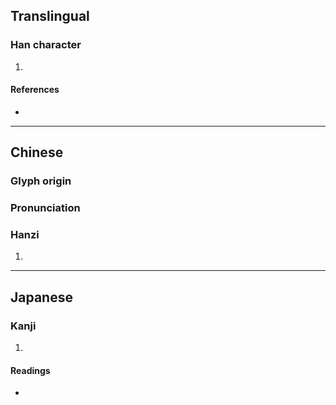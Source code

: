 {{character info/new}}
==Translingual==

===Han character===
{{Han char|rn=50|rad=巾|as=08|sn=11|four=43253|canj=LBII|ids=⿰巾戔}}

# {{defn|Han|sort=巾08}}

====References====
* {{Han ref|kx=0332.230|dkj=08943|dj=0638.210|hdz=10743.090|uh=5E34|ud=24116|bh=D546|bd=54598}}

----

==Chinese==

===Glyph origin===
{{Han etym}}

===Pronunciation===
{{zh-pron
|m=sàn
|c=zin1,zin2
|pos=}}

===Hanzi===
{{zh-hanzi}}

# {{rfdef|zh}}

----

==Japanese==

===Kanji===
{{ja-kanji|grade=|rs=巾08}}

# {{defn|lang=ja|sort=巾08}}

====Readings====
* {{ja-readings|on=[[さつ]] (satsu), [[せち]] (sechi), [[さん]] (san), [[ざん]] (zan), [[せん]] (sen), [[さい]] (sai)|kun=[[えりあて]] (eriate), [[むなかけ]] (munakake), [[むつき]] (mutsuki)}}